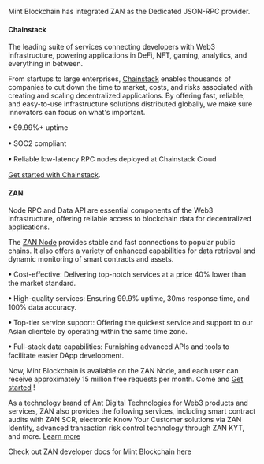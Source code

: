 Mint Blockchain has integrated ZAN as the Dedicated JSON-RPC provider.

#### Chainstack

The leading suite of services connecting developers with Web3 infrastructure, powering applications in DeFi, NFT, gaming, analytics, and everything in between.

From startups to large enterprises, [Chainstack](https://chainstack.com/) enables thousands of companies to cut down the time to market, costs, and risks associated with creating and scaling decentralized applications. By offering fast, reliable, and easy-to-use infrastructure solutions distributed globally, we make sure innovators can focus on what's important.

ꔷ 99.99%+ uptime

ꔷ SOC2 compliant

ꔷ Reliable low-latency RPC nodes deployed at Chainstack Cloud

[Get started with Chainstack](https://chainstack.com/build-better-with-mint/).

#### ZAN

Node RPC and Data API are essential components of the Web3 infrastructure, offering reliable access to blockchain data for decentralized applications.

The [ZAN Node](https://zan.top/home/node-service?chInfo=ch_Mint) provides stable and fast connections to popular public chains. It also offers a variety of enhanced capabilities for data retrieval and dynamic monitoring of smart contracts and assets. 

ꔷ Cost-effective: Delivering top-notch services at a price 40% lower than the market standard.

ꔷ High-quality services: Ensuring 99.9% uptime, 30ms response time, and 100% data accuracy.

ꔷ Top-tier service support: Offering the quickest service and support to our Asian clientele by operating within the same time zone.

ꔷ Full-stack data capabilities: Furnishing advanced APIs and tools to facilitate easier DApp development.

Now, Mint Blockchain is available on the ZAN Node, and each user can receive approximately 15 million free requests per month. Come and [Get started](https://zan.top/home/node-service?chInfo=ch_Mint) ! 

As a technology brand of Ant Digital Technologies for Web3 products and services, ZAN also provides the following services, including smart contract audits with ZAN SCR, electronic Know Your Customer solutions via ZAN Identity, advanced transaction risk control technology through ZAN KYT, and more. [Learn more](https://zan.top/?chInfo=ch_Mint)

Check out ZAN developer docs for Mint Blockchain [here](https://docs.zan.top/reference/eth-accounts-mint)